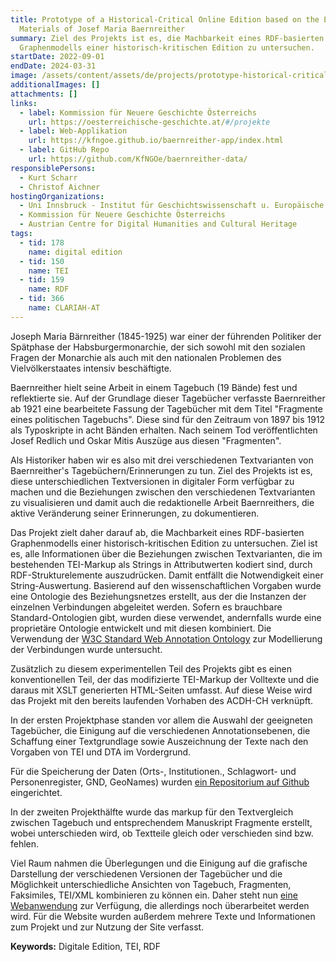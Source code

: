 ```yaml
---
title: Prototype of a Historical-Critical Online Edition based on the Estate
  Materials of Josef Maria Baernreither
summary: Ziel des Projekts ist es, die Machbarkeit eines RDF-basierten
  Graphenmodells einer historisch-kritischen Edition zu untersuchen.
startDate: 2022-09-01
endDate: 2024-03-31
image: /assets/content/assets/de/projects/prototype-historical-critical-online-edition-based-estate-materials-josef-maria-baernreither/image.png
additionalImages: []
attachments: []
links:
  - label: Kommission für Neuere Geschichte Österreichs
    url: https://oesterreichische-geschichte.at/#/projekte
  - label: Web-Applikation
    url: https://kfngoe.github.io/baernreither-app/index.html
  - label: GitHub Repo
    url: https://github.com/KfNGOe/baernreither-data/
responsiblePersons:
  - Kurt Scharr
  - Christof Aichner
hostingOrganizations:
  - Uni Innsbruck - Institut für Geschichtswissenschaft u. Europäische Ethnologie
  - Kommission für Neuere Geschichte Österreichs
  - Austrian Centre for Digital Humanities and Cultural Heritage
tags:
  - tid: 178
    name: digital edition
  - tid: 150
    name: TEI
  - tid: 159
    name: RDF
  - tid: 366
    name: CLARIAH-AT
---
```

Joseph Maria Bärnreither (1845-1925) war einer der führenden Politiker der Spätphase der Habsburgermonarchie, der sich sowohl mit den sozialen Fragen der Monarchie als auch mit den nationalen Problemen des Vielvölkerstaates intensiv beschäftigte.

Baernreither hielt seine Arbeit in einem Tagebuch (19 Bände) fest und reflektierte sie. Auf der Grundlage dieser Tagebücher verfasste Baernreither ab 1921 eine bearbeitete Fassung der Tagebücher mit dem Titel "Fragmente eines politischen Tagebuchs". Diese sind für den Zeitraum von 1897 bis 1912 als Typoskripte in acht Bänden erhalten. Nach seinem Tod veröffentlichten Josef Redlich und Oskar Mitis Auszüge aus diesen "Fragmenten".

Als Historiker haben wir es also mit drei verschiedenen Textvarianten von Baernreither's Tagebüchern/Erinnerungen zu tun. Ziel des Projekts ist es, diese unterschiedlichen Textversionen in digitaler Form verfügbar zu machen und die Beziehungen zwischen den verschiedenen Textvarianten zu visualisieren und damit auch die redaktionelle Arbeit Baernreithers, die aktive Veränderung seiner Erinnerungen, zu dokumentieren.

Das Projekt zielt daher darauf ab, die Machbarkeit eines RDF-basierten Graphenmodells einer historisch-kritischen Edition zu untersuchen. Ziel ist es, alle Informationen über die Beziehungen zwischen Textvarianten, die im bestehenden TEI-Markup als Strings in Attributwerten kodiert sind, durch RDF-Strukturelemente auszudrücken. Damit entfällt die Notwendigkeit einer String-Auswertung. Basierend auf den wissenschaftlichen Vorgaben wurde eine Ontologie des Beziehungsnetzes erstellt, aus der die Instanzen der einzelnen Verbindungen abgeleitet werden. Sofern es brauchbare Standard-Ontologien gibt, wurden diese verwendet, andernfalls wurde eine proprietäre Ontologie entwickelt und mit diesen kombiniert. Die Verwendung der [W3C Standard Web Annotation Ontology](\[https://www.w3.org/TR/annotation-vocab/]\(https://www.w3.org/TR/annotation-vocab/\)) zur Modellierung der Verbindungen wurde untersucht.

Zusätzlich zu diesem experimentellen Teil des Projekts gibt es einen konventionellen Teil, der das modifizierte TEI-Markup der Volltexte und die daraus mit XSLT generierten HTML-Seiten umfasst. Auf diese Weise wird das Projekt mit den bereits laufenden Vorhaben des ACDH-CH verknüpft.

In der ersten Projektphase standen vor allem die Auswahl der geeigneten Tagebücher, die Einigung auf die verschiedenen Annotationsebenen, die Schaffung einer Textgrundlage sowie Auszeichnung der Texte nach den Vorgaben von TEI und DTA im Vordergrund.

Für die Speicherung der Daten (Orts-, Institutionen., Schlagwort- und Personenregister, GND, GeoNames) wurden [ein Repositorium auf Github](https://github.com/KfNGOe/baernreither-data/) eingerichtet.

In der zweiten Projekthälfte wurde das markup für den Textvergleich zwischen Tagebuch und entsprechendem Manuskript Fragmente erstellt, wobei unterschieden wird, ob Textteile gleich oder verschieden sind bzw. fehlen.

Viel Raum nahmen die Überlegungen und die Einigung auf die grafische Darstellung der verschiedenen Versionen der Tagebücher und die Möglichkeit unterschiedliche Ansichten von Tagebuch, Fragmenten, Faksimiles, TEI/XML kombinieren zu können ein. Daher steht nun [eine Webanwendung](https://kfngoe.github.io/baernreither-app/index.html) zur Verfügung, die allerdings noch überarbeitet werden wird. Für die Website wurden außerdem mehrere Texte und Informationen zum Projekt und zur Nutzung der Site verfasst.

**Keywords:** Digitale Edition, TEI, RDF

